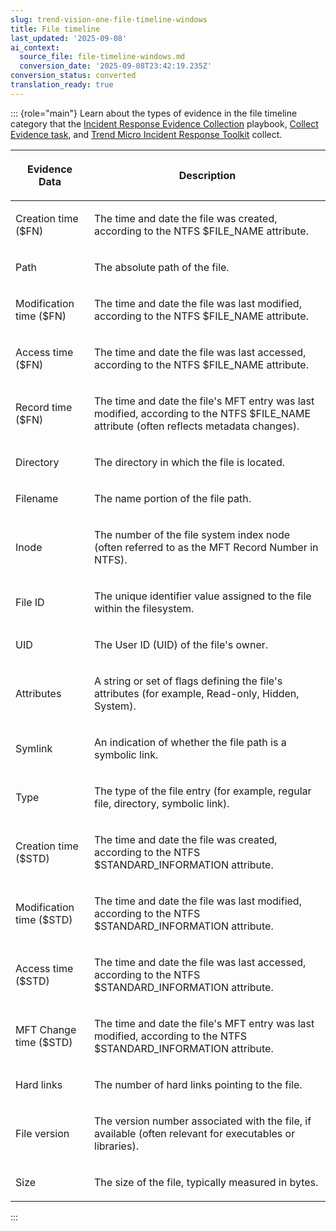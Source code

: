 ```yaml
---
slug: trend-vision-one-file-timeline-windows
title: File timeline
last_updated: '2025-09-08'
ai_context:
  source_file: file-timeline-windows.md
  conversion_date: '2025-09-08T23:42:19.235Z'
conversion_status: converted
translation_ready: true
---
```


::: {role="main"}
Learn about the types of evidence in the file timeline category that the [Incident Response Evidence Collection](create-ir-collection-playbooks.mdx) playbook, [Collect Evidence task](collect-evidence-task.mdx), and [Trend Micro Incident Response Toolkit](manual-evidence-collection.mdx) collect.

<table>
<colgroup>
<col style="width: 25%" />
<col style="width: 75%" />
</colgroup>
<thead>
<tr>
<th><p>Evidence Data</p></th>
<th><p>Description</p></th>
</tr>
</thead>
<tbody>
<tr>
<td><p>Creation time ($FN)</p></td>
<td><p>The time and date the file was created, according to the NTFS $FILE_NAME attribute.</p></td>
</tr>
<tr>
<td><p>Path</p></td>
<td><p>The absolute path of the file.</p></td>
</tr>
<tr>
<td><p>Modification time ($FN)</p></td>
<td><p>The time and date the file was last modified, according to the NTFS $FILE_NAME attribute.</p></td>
</tr>
<tr>
<td><p>Access time ($FN)</p></td>
<td><p>The time and date the file was last accessed, according to the NTFS $FILE_NAME attribute.</p></td>
</tr>
<tr>
<td><p>Record time ($FN)</p></td>
<td><p>The time and date the file's MFT entry was last modified, according to the NTFS $FILE_NAME attribute (often reflects metadata changes).</p></td>
</tr>
<tr>
<td><p>Directory</p></td>
<td><p>The directory in which the file is located.</p></td>
</tr>
<tr>
<td><p>Filename</p></td>
<td><p>The name portion of the file path.</p></td>
</tr>
<tr>
<td><p>Inode</p></td>
<td><p>The number of the file system index node (often referred to as the MFT Record Number in NTFS).</p></td>
</tr>
<tr>
<td><p>File ID</p></td>
<td><p>The unique identifier value assigned to the file within the filesystem.</p></td>
</tr>
<tr>
<td><p>UID</p></td>
<td><p>The User ID (UID) of the file's owner.</p></td>
</tr>
<tr>
<td><p>Attributes</p></td>
<td><p>A string or set of flags defining the file's attributes (for example, Read-only, Hidden, System).</p></td>
</tr>
<tr>
<td><p>Symlink</p></td>
<td><p>An indication of whether the file path is a symbolic link.</p></td>
</tr>
<tr>
<td><p>Type</p></td>
<td><p>The type of the file entry (for example, regular file, directory, symbolic link).</p></td>
</tr>
<tr>
<td><p>Creation time ($STD)</p></td>
<td><p>The time and date the file was created, according to the NTFS $STANDARD_INFORMATION attribute.</p></td>
</tr>
<tr>
<td><p>Modification time ($STD)</p></td>
<td><p>The time and date the file was last modified, according to the NTFS $STANDARD_INFORMATION attribute.</p></td>
</tr>
<tr>
<td><p>Access time ($STD)</p></td>
<td><p>The time and date the file was last accessed, according to the NTFS $STANDARD_INFORMATION attribute.</p></td>
</tr>
<tr>
<td><p>MFT Change time ($STD)</p></td>
<td><p>The time and date the file's MFT entry was last modified, according to the NTFS $STANDARD_INFORMATION attribute.</p></td>
</tr>
<tr>
<td><p>Hard links</p></td>
<td><p>The number of hard links pointing to the file.</p></td>
</tr>
<tr>
<td><p>File version</p></td>
<td><p>The version number associated with the file, if available (often relevant for executables or libraries).</p></td>
</tr>
<tr>
<td><p>Size</p></td>
<td><p>The size of the file, typically measured in bytes.</p></td>
</tr>
</tbody>
</table>
:::
